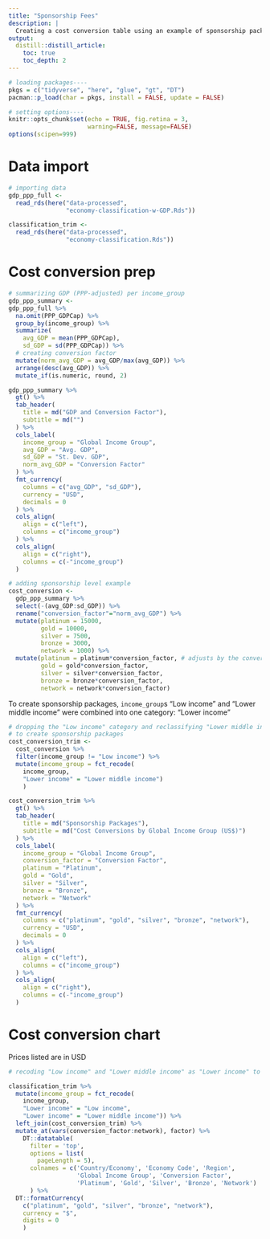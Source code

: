 ```yaml
---
title: "Sponsorship Fees"
description: |
  Creating a cost conversion table using an example of sponsorship packages.
output: 
  distill::distill_article:
    toc: true
    toc_depth: 2
---
```


```r
# loading packages----
pkgs = c("tidyverse", "here", "glue", "gt", "DT")
pacman::p_load(char = pkgs, install = FALSE, update = FALSE)

# setting options----
knitr::opts_chunk$set(echo = TRUE, fig.retina = 3, 
                      warning=FALSE, message=FALSE)
options(scipen=999)
```

# Data import

```r
# importing data
gdp_ppp_full <-
  read_rds(here("data-processed",
                "economy-classification-w-GDP.Rds"))

classification_trim <-
  read_rds(here("data-processed",
                "economy-classification.Rds"))
```

# Cost conversion prep

```r
# summarizing GDP (PPP-adjusted) per income_group
gdp_ppp_summary <-
gdp_ppp_full %>%
  na.omit(PPP_GDPCap) %>%
  group_by(income_group) %>%
  summarize(
    avg_GDP = mean(PPP_GDPCap), 
    sd_GDP = sd(PPP_GDPCap)) %>%
  # creating conversion factor
  mutate(norm_avg_GDP = avg_GDP/max(avg_GDP)) %>%
  arrange(desc(avg_GDP)) %>%
  mutate_if(is.numeric, round, 2)
```

```r
gdp_ppp_summary %>% 
  gt() %>%
  tab_header(
    title = md("GDP and Conversion Factor"),
    subtitle = md("")
  ) %>%
  cols_label(
    income_group = "Global Income Group",
    avg_GDP = "Avg. GDP",
    sd_GDP = "St. Dev. GDP",
    norm_avg_GDP = "Conversion Factor"
  ) %>%
  fmt_currency(
    columns = c("avg_GDP", "sd_GDP"),
    currency = "USD",
    decimals = 0
  ) %>%
  cols_align(
    align = c("left"),
    columns = c("income_group")
  ) %>%
  cols_align(
    align = c("right"),
    columns = c(-"income_group")
  )
```

```r
# adding sponsorship level example
cost_conversion <-
  gdp_ppp_summary %>%
  select(-(avg_GDP:sd_GDP)) %>%
  rename("conversion_factor"="norm_avg_GDP") %>%
  mutate(platinum = 15000,
         gold = 10000,
         silver = 7500,
         bronze = 3000,
         network = 1000) %>%
  mutate(platinum = platinum*conversion_factor, # adjusts by the conversion factor
         gold = gold*conversion_factor,
         silver = silver*conversion_factor,
         bronze = bronze*conversion_factor,
         network = network*conversion_factor) 
```

To create sponsorship packages, `income_group`s "Low income" and "Lower middle income" were combined into one category: "Lower income"

```r
# dropping the "Low income" category and reclassifying "Lower middle income"
# to create sponsorship packages
cost_conversion_trim <-
  cost_conversion %>%
  filter(income_group != "Low income") %>%
  mutate(income_group = fct_recode(
    income_group,
    "Lower income" = "Lower middle income")
    )
```

```r
cost_conversion_trim %>% 
  gt() %>%
  tab_header(
    title = md("Sponsorship Packages"),
    subtitle = md("Cost Conversions by Global Income Group (US$)")
  ) %>%
  cols_label(
    income_group = "Global Income Group",
    conversion_factor = "Conversion Factor",
    platinum = "Platinum",
    gold = "Gold",
    silver = "Silver",
    bronze = "Bronze",
    network = "Network"
  ) %>%
  fmt_currency(
    columns = c("platinum", "gold", "silver", "bronze", "network"),
    currency = "USD",
    decimals = 0
  ) %>%
  cols_align(
    align = c("left"),
    columns = c("income_group")
  ) %>%
  cols_align(
    align = c("right"),
    columns = c(-"income_group")
  )
```

# Cost conversion chart

Prices listed are in USD

```r
# recoding "Low income" and "Lower middle income" as "Lower income" to create sponsorship packages

classification_trim %>% 
  mutate(income_group = fct_recode(
    income_group,
    "Lower income" = "Low income",
    "Lower income" = "Lower middle income")) %>%
  left_join(cost_conversion_trim) %>%
  mutate_at(vars(conversion_factor:network), factor) %>%
    DT::datatable(
      filter = 'top', 
      options = list(
        pageLength = 5),
      colnames = c('Country/Economy', 'Economy Code', 'Region', 
                   'Global Income Group', 'Conversion Factor', 
                   'Platinum', 'Gold', 'Silver', 'Bronze', 'Network')
      ) %>%
  DT::formatCurrency(
    c("platinum", "gold", "silver", "bronze", "network"),
    currency = "$",
    digits = 0
    )
```

